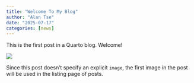 ```yaml
---
title: "Welcome To My Blog"
author: "Alan Tse"
date: "2025-07-17"
categories: [news]
---
```


This is the first post in a Quarto blog. Welcome!

![](thumbnail.jpg)

Since this post doesn't specify an explicit `image`, the first image in the post will be used in the listing page of posts.
